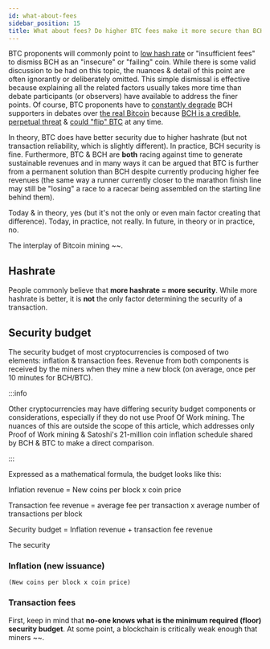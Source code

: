 ```yaml
---
id: what-about-fees
sidebar_position: 15
title: What about fees? Do higher BTC fees make it more secure than BCH?
---
```


BTC proponents will commonly point to [low hash rate](/faqs/BCH-vs-BTC/is-low-hashrate-a-problem) or "insufficient fees" to dismiss BCH as an "insecure" or "failing" coin. While there is some valid discussion to be had on this topic, the nuances & detail of this point are often ignorantly or deliberately omitted. This simple dismissal is effective because explaining all the related factors usually takes more time than debate participants (or observers) have available to address the finer points. Of course, BTC proponents have to [constantly degrade](/faqs/BCH-vs-BTC/why-do-btc-coiners-have-such-a-specific-vendetta-against-bch) BCH supporters in debates over [the real Bitcoin](/faqs/BCH-vs-BTC/is-bch-the-real-bitcoin) because [BCH is a credible, perpetual threat](/faqs/BCH-vs-BTC/hasnt-btc-already-won) & [could "flip" BTC](/faqs/BCH-vs-BTC/can-bch-flip-btc) at any time.

In theory, BTC does have better security due to higher hashrate (but not transaction reliability, which is slightly different). In practice, BCH security is fine. Furthermore, BTC & BCH are **both** racing against time to generate sustainable revenues and in many ways it can be argued that BTC is further from a permanent solution than BCH despite currently producing higher fee revenues (the same way a runner currently closer to the marathon finish line may still be "losing" a race to a racecar being assembled on the starting line behind them).

Today & in theory, yes (but it's not the only or even main factor creating that difference). Today, in practice, not really. In future, in theory or in practice, no.

The interplay of Bitcoin mining ~~.

## Hashrate

People commonly believe that **more hashrate = more security**. While more hashrate is better, it is **not** the only factor determining the security of a transaction.

## Security budget

The security budget of most cryptocurrencies is composed of two elements: inflation & transaction fees. Revenue from both components is received by the miners when they mine a new block (on average, once per 10 minutes for BCH/BTC).

:::info

Other cryptocurrencies may have differing security budget components or considerations, especially if they do not use Proof Of Work mining. The nuances of this are outside the scope of this article, which addresses only Proof of Work mining & Satoshi's 21-million coin inflation schedule shared by BCH & BTC to make a direct comparison.

:::

Expressed as a mathematical formula, the budget looks like this:

Inflation revenue = New coins per block x coin price

Transaction fee revenue = average fee per transaction x average number of transactions per block

Security budget = Inflation revenue + transaction fee revenue

The security

### Inflation (new issuance)

```
(New coins per block x coin price)
```

### Transaction fees

First, keep in mind that **no-one knows what is the minimum required (floor) security budget**. At some point, a blockchain is critically weak enough that miners ~~.
